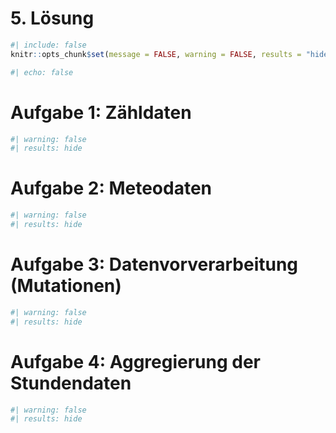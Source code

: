 # 5. Lösung


```r
#| include: false
knitr::opts_chunk$set(message = FALSE, warning = FALSE, results = "hide", fig.align="left")
```

```r
#| echo: false

```

# Aufgabe 1: Zähldaten

```r
#| warning: false
#| results: hide

```

# Aufgabe 2: Meteodaten

```r
#| warning: false
#| results: hide

```

# Aufgabe 3: Datenvorverarbeitung (Mutationen)

```r
#| warning: false
#| results: hide

```

# Aufgabe 4: Aggregierung der Stundendaten

```r
#| warning: false
#| results: hide

```

